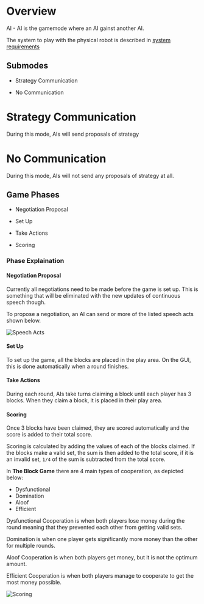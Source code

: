 # Overview

AI - AI is the gamemode where an AI gainst another AI.

The system to play with the physical robot is described in [system requirements](/system/SystemRequirements)

## Submodes

- Strategy Communication

- No Communication

# Strategy Communication

During this mode, AIs will send proposals of strategy

# No Communication

During this mode, AIs will not send any proposals of strategy at all.

## Game Phases

- Negotiation Proposal

- Set Up

- Take Actions

- Scoring

### Phase Explaination

#### Negotiation Proposal

Currently all negotiations need to be made before the game is set up. This is something that will be eliminated with the new updates of continuous speech though.

To propose a negotiation, an AI can send or more of the listed speech acts shown below.

![Speech Acts](/img/speech_acts.png)

#### Set Up

To set up the game, all the blocks are placed in the play area. On the GUI, this is done automatically when a round finishes.

#### Take Actions

During each round, AIs take turns claiming a block until each player has 3 blocks. When they claim a block, it is placed in their play area.

#### Scoring

Once 3 blocks have been claimed, they are scored automatically and the score is added to their total score.

Scoring is calculated by adding the values of each of the blocks claimed. If the blocks make a valid set, the sum is then added to the total score, if it is an invalid set, `1/4` of the sum is subtracted from the total score.

In **The Block Game** there are 4 main types of cooperation, as depicted below:

- Dysfunctional
- Domination
- Aloof
- Efficient

Dysfunctional Cooperation is when both players lose money during the round meaning that they prevented each other from getting valid sets.

Domination is when one player gets significantly more money than the other for multiple rounds.

Aloof Cooperation is when both players get money, but it is not the optimum amount.

Efficient Cooperation is when both players manage to cooperate to get the most money possible.

![Scoring](/img/game_scoring.png)
